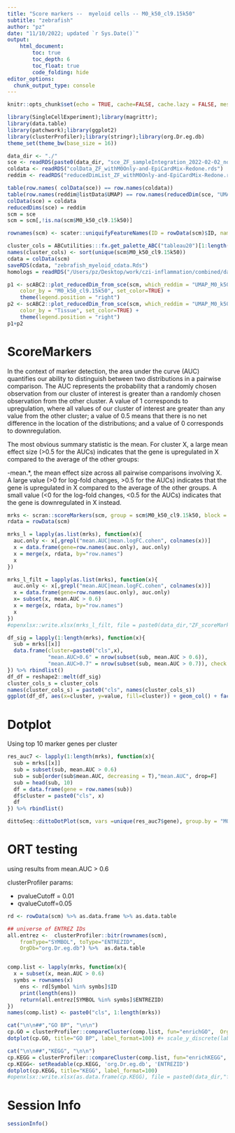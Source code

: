 ```yaml
---
title: "Score markers --  myeloid cells -- M0_k50_cl9.15k50"
subtitle: "zebrafish"
author: "pz"
date: "11/10/2022; updated `r Sys.Date()`"
output:
    html_document:
        toc: true
        toc_depth: 6
        toc_float: true
        code_folding: hide
editor_options: 
  chunk_output_type: console
---
```


```r
knitr::opts_chunk$set(echo = TRUE, cache=FALSE, cache.lazy = FALSE, message=FALSE, warning = FALSE)
```

```r
library(SingleCellExperiment);library(magrittr);
library(data.table)
library(patchwork);library(ggplot2)
library(clusterProfiler);library(stringr);library(org.Dr.eg.db)
theme_set(theme_bw(base_size = 16))
```



```r
data_dir <- "./"
sce <- readRDS(paste0(data_dir, "sce_ZF_sampleIntegration_2022-02-02_noCounts.rds"))
coldata <- readRDS("colData_ZF_withM0Only-and-EpiCardMix-Redone.rds")
reddim <- readRDS("reducedDimList_ZF_withM0Only-and-EpiCardMix-Redone.rds")

table(row.names( colData(sce)) == row.names(coldata))
table(row.names(reddim@listData$UMAP) == row.names(reducedDim(sce, "UMAP")))
colData(sce) = coldata
reducedDims(sce) = reddim
scm = sce
scm = scm[,!is.na(scm$M0_k50_cl9.15k50)]

rownames(scm) <- scater::uniquifyFeatureNames(ID = rowData(scm)$ID, names = rowData(scm)$Symbol)

cluster_cols = ABCutilities:::fx.get_palette_ABC("tableau20")[1:length(unique(scm$M0_k50_cl9.15k50))]
names(cluster_cols) <- sort(unique(scm$M0_k50_cl9.15k50))
cdata = colData(scm)
saveRDS(cdata, "zebrafish_myeloid_cdata.Rds")
homologs = readRDS("/Users/pz/Desktop/work/czi-inflammation/combined/data/rowData_ZFMMHomolog.RDS")
```


```r
p1 <- scABC2::plot_reducedDim_from_sce(scm, which_reddim = "UMAP_M0_k50_cl9.15",
    color_by = "M0_k50_cl9.15k50", set_color=TRUE) +
    theme(legend.position = "right")
p2 <- scABC2::plot_reducedDim_from_sce(scm, which_reddim = "UMAP_M0_k50_cl9.15",
    color_by = "Tissue", set_color=TRUE) +
    theme(legend.position = "right")
p1+p2
```



# ScoreMarkers

In the context of marker detection, the area under the curve (AUC) quantifies our ability to distinguish between two distributions in a pairwise comparison. The AUC represents the probability that a randomly chosen observation from our cluster of interest is greater than a randomly chosen observation from the other cluster. A value of 1 corresponds to upregulation, where all values of our cluster of interest are greater than any value from the other cluster; a value of 0.5 means that there is no net difference in the location of the distributions; and a value of 0 corresponds to downregulation.

The most obvious summary statistic is the mean. For cluster  X, a large mean effect size (>0.5 for the AUCs) indicates that the gene is upregulated in X compared to the average of the other groups:

-mean.*, the mean effect size across all pairwise comparisons involving X. A large value (>0 for log-fold changes, >0.5 for the AUCs) indicates that the gene is upregulated in X compared to the average of the other groups. A small value (<0 for the log-fold changes, <0.5 for the AUCs) indicates that the gene is downregulated in X instead.

```r
mrks <- scran::scoreMarkers(scm, group = scm$M0_k50_cl9.15k50, block = scm$Sample)
rdata = rowData(scm)

mrks_l = lapply(as.list(mrks), function(x){
  auc.only <- x[,grepl("mean.AUC|mean.logFC.cohen", colnames(x))]
  x = data.frame(gene=row.names(auc.only), auc.only)
  x = merge(x, rdata, by="row.names")
  x
})

mrks_l_filt = lapply(as.list(mrks), function(x){
  auc.only <- x[,grepl("mean.AUC|mean.logFC.cohen", colnames(x))]
  x = data.frame(gene=row.names(auc.only), auc.only)
  x= subset(x, mean.AUC > 0.6)
  x = merge(x, rdata, by="row.names")
  x
})
#openxlsx::write.xlsx(mrks_l_filt, file = paste0(data_dir,"ZF_scoreMarkers_M0_k50_cl9.15k50_2022-11_auc_filtered_meanAUCgt0.6.xlsx"))
```


```r
df_sig = lapply(1:length(mrks), function(x){
  sub = mrks[[x]]
  data.frame(cluster=paste0("cls",x), 
             "mean.AUC>0.6" = nrow(subset(sub, mean.AUC > 0.6)),
             "mean.AUC>0.7" = nrow(subset(sub, mean.AUC > 0.7)), check.names=F)
}) %>% rbindlist()
df_df = reshape2::melt(df_sig)
cluster_cols_s = cluster_cols
names(cluster_cols_s) = paste0("cls", names(cluster_cols_s))
ggplot(df_df, aes(x=cluster, y=value, fill=cluster)) + geom_col() + facet_wrap(~variable, scales="free") + theme_bw() + theme(legend.position = "none") + xlab("") + ylab("Number of Marker Genes") + scale_fill_manual(values=cluster_cols_s) + theme(axis.text.x = element_text(angle = 45, hjust = 1, vjust = 1))
```


# Dotplot 

Using top 10 marker genes per cluster

```r
res_auc7 <- lapply(1:length(mrks), function(x){
  sub = mrks[[x]]
  sub = subset(sub, mean.AUC > 0.6)
  sub = sub[order(sub$mean.AUC, decreasing = T),"mean.AUC", drop=F]
  sub = head(sub, 10)
  df = data.frame(gene = row.names(sub))
  df$cluster = paste0("cls", x)
  df
}) %>% rbindlist()

dittoSeq::dittoDotPlot(scm, vars =unique(res_auc7$gene), group.by = "M0_k50_cl9.15k50",scale = T) +ggtitle("") + scale_color_gradient2(low = "gray",mid = "white", high = "darkblue", name = 'relative\nexpression') 
```



# ORT testing {.tabset}

using results from mean.AUC > 0.6


clusterProfiler params:

- pvalueCutoff = 0.01
- qvalueCutoff=0.05


```r
rd <- rowData(scm) %>% as.data.frame %>% as.data.table

## universe of ENTREZ IDs
all.entrez <-  clusterProfiler::bitr(rownames(scm), 
    fromType="SYMBOL", toType="ENTREZID",
    OrgDb="org.Dr.eg.db") %>%  as.data.table


comp.list <- lapply(mrks, function(x){
  x = subset(x, mean.AUC > 0.6)
  symbs = rownames(x)
    ens <- rd[Symbol %in% symbs]$ID
    print(length(ens))
    return(all.entrez[SYMBOL %in% symbs]$ENTREZID)
})
names(comp.list) <- paste0("cls", 1:length(mrks))

```

```r
cat("\n\n##","GO BP", "\n\n")
cp.GO = clusterProfiler::compareCluster(comp.list, fun="enrichGO",  OrgDb = org.Dr.eg.db, ont="BP",pvalueCutoff = 0.01, qvalueCutoff=0.05, readable=TRUE)
dotplot(cp.GO, title="GO BP", label_format=100) #+ scale_y_discrete(labels=function(x) str_wrap(x, width=100))
```

```r
cat("\n\n##","KEGG", "\n\n")
cp.KEGG = clusterProfiler::compareCluster(comp.list, fun="enrichKEGG", organism = "dre", pvalueCutoff = 0.01, qvalueCutoff=0.05)
cp.KEGG<- setReadable(cp.KEGG, 'org.Dr.eg.db', 'ENTREZID')
dotplot(cp.KEGG, title="KEGG", label_format=100)
#openxlsx::write.xlsx(as.data.frame(cp.KEGG), file = paste0(data_dir,"fig4h_myeloid_KEGG.xlsx"))
```



# Session Info

```r
sessionInfo()
```
